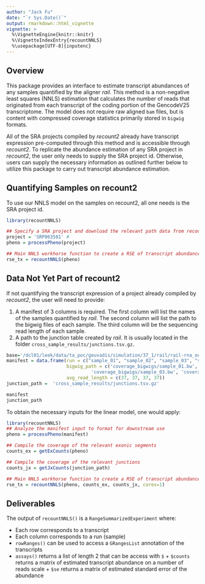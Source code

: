 ```yaml
---
author: "Jack Fu"
date: "`r Sys.Date()`"
output: rmarkdown::html_vignette
vignette: >
  %\VignetteEngine{knitr::knitr}
  %\VignetteIndexEntry{recountNNLS}
  %\usepackage[UTF-8]{inputenc}
---
```


## Overview

This package provides an interface to estimate transcript abundances of any samples quantified by the aligner *rail*. This method is a non-negative least squares (NNLS) estimation that calculates the number of reads that originated from each transcript of the coding portion of the GencodeV25 transcriptome. The model does not require raw aligned `bam` files, but is content with compressed coverage statistics primarily stored in `bigwig` formats.

All of the SRA projects compiled by *recount2* already have transcript expression pre-computed through this method and is accessible through *recount2*. To replicate the abundance estimation of any SRA project in *recount2*, the user only needs to supply the SRA project id. Otherwise, users can supply the necessary information as outlined further below to utilize this package to carry out transcript abundance estimation.

## Quantifying Samples on recount2

To use our NNLS model on the samples on recount2, all one needs is the SRA project id.

```r
library(recountNNLS)

## Specify a SRA project and download the relevant path data from recount2
project = 'SRP063581' # 
pheno = processPheno(project)

## Main NNLS workhorse function to create a RSE of transcript abundance
rse_tx = recountNNLS(pheno)

```
## Data Not Yet Part of recount2

If not quantifying the transcript expression of a project already compiled by *recount2*, the user will need to provide:

1. A manifest of 3 columns is required. The first column will list the names of the samples quantified by *rail*. The second column will list the path to the bigwig files of each sample. The third column will be the sequencing read length of each sample.
2. A path to the junction table created by *rail*. It is usually located in the folder `cross_sample_results/junctions.tsv.gz`.

```r
base='/dcl01/leek/data/ta_poc/geuvadis/simulation/37_1/rail/rail-rna_out/'
manifest = data.frame(run = c("sample_01", "sample_02", "sample_03", "sample_04"), 
                      bigwig_path = c('coverage_bigwigs/sample_01.bw', 'coverage_bigwigs/sample_02.bw', 
                               'coverage_bigwigs/sample_03.bw', 'coverage_bigwigs/sample_04.bw'),
                      avg_read_length = c(37, 37, 37, 37))
junction_path =  'cross_sample_results/junctions.tsv.gz'
```
```r
manifest
junction_path
```

To obtain the necessary inputs for the linear model, one would apply:
```r
library(recountNNLS)
## Analyze the manifest input to format for downstream use
pheno = processPheno(manifest)

## Compile the coverage of the relevant exonic segments
counts_ex = getExCounts(pheno)

## Compile the coverage of the relevant junctions
counts_jx = getJxCounts(junction_path)

## Main NNLS workhorse function to create a RSE of transcript abundance
rse_tx = recountNNLS(pheno, counts_ex, counts_jx, cores=1)
```

## Deliverables

The output of `recountNNLS()` is a `RangeSummarizedExperiment` where:

* Each row corresponds to a transcript
* Each column corresponds to a run (sample)
* `rowRanges()` can be used to access a `GRangesList` annotation of the transcripts
* `assays()` returns a list of length 2 that can be access with `$`
      + `$counts` returns a matrix of estimated transcript abundance on a number of reads scale
      + `$se` returns a matrix of estimated standard error of the abundance



